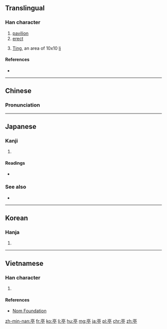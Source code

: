 ==Translingual==

===Han character===
{{Han char|rn=8|rad=亠|as=07|sn=9|four=0020<sub>1</sub>|canj=X卜口月弓 (XYRBN), 卜口月弓 (YRBN)|ids=⿱⿳[[亠]][[口]][[冖]][[丁]]}}

# [[pavilion]]
# [[erect]]
# {{context|archaic|lang=cmn}} [[w:Ting (administrative unit)|Ting]], an area of 10x10 [[w:li (unit)|li]]

====References====
* {{Han ref|kx=0089.030|dkj=00303|dj=0188.090|hdz=10286.020|uh=4EAD|ud=20141|bh=AB46|bd=43846}}

----

==Chinese==
{{zh-forms}}

===Pronunciation===
{{zh-pron
|m=tíng
|c=ting4
|mc=y
|oc=y
|ma=
|cat=n,a
}}

----

==Japanese==

===Kanji===
{{ja-kanji|grade=c|rs=亠07}}

# {{defn|lang=ja|sort=亠07}}

====Readings====
* {{ja-readings|on=[[てい]] (tei), [[ちょう]] (chō), [[ちん]] (chin)|kun=[[あずまや]] (azumaya)}}

===See also===
* {{l|ja|東屋|tr=[[あずまや]], azumaya}}

----

==Korean==

===Hanja===
{{ko-hanja|hangeul=[[정]]|rv=jeong|mr=chŏng}}

# {{defn|lang=ko|sort=亠07}}

----

==Vietnamese==

===Han character===
{{vi-hantu|[[đình]], [[đứa]]|rs=亠07}}

# {{defn|lang=vi|sort=亠07}}

====References====
*[http://nomfoundation.org/common/nom_details.php?codepoint=4ead Nom Foundation]

[[zh-min-nan:亭]]
[[fr:亭]]
[[ko:亭]]
[[li:亭]]
[[hu:亭]]
[[mg:亭]]
[[ja:亭]]
[[pl:亭]]
[[chr:亭]]
[[zh:亭]]